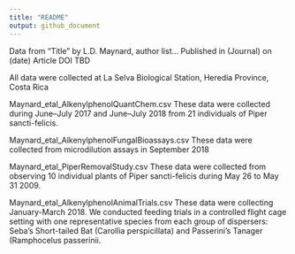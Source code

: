 ```yaml
---
title: "README"
output: github_document
---
```

Data from "Title" by L.D. Maynard, author list... 
Published in (Journal) on (date)
Article DOI TBD

All data were collected at La Selva Biological Station, Heredia Province, Costa Rica

Maynard_etal_AlkenylphenolQuantChem.csv
These data were collected during June–July 2017 and June–July 2018 from 21 individuals of 
Piper sancti-felicis. 

Maynard_etal_AlkenylphenolFungalBioassays.csv
These data were collected from microdilution assays in September 2018

Maynard_etal_PiperRemovalStudy.csv
These data were collected from observing 10 individual plants of Piper sancti-felicis
during May 26 to May 31 2009.

Maynard_etal_AlkenylphenolAnimalTrials.csv
These data were collecting January-March 2018. We conducted feeding trials in a 
controlled flight cage setting with one representative species from each group of 
dispersers: Seba’s Short-tailed Bat (Carollia perspicillata) and 
Passerini’s Tanager (Ramphocelus passerinii. 

